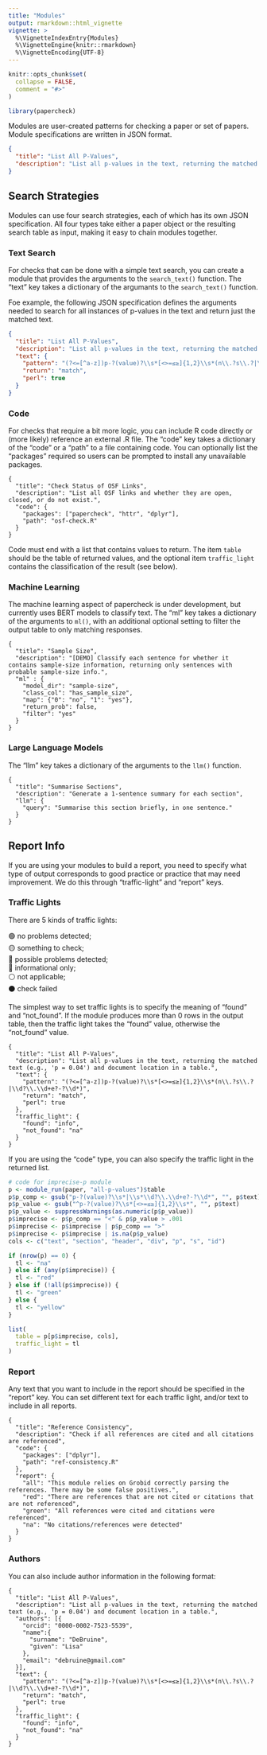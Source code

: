 ```yaml
---
title: "Modules"
output: rmarkdown::html_vignette
vignette: >
  %\VignetteIndexEntry{Modules}
  %\VignetteEngine{knitr::rmarkdown}
  %\VignetteEncoding{UTF-8}
---
```


```r
knitr::opts_chunk$set(
  collapse = FALSE,
  comment = "#>"
)
```

```r
library(papercheck)
```

Modules are user-created patterns for checking a paper or set of papers. Module specifications are written in JSON format. 

``` json
{
  "title": "List All P-Values",
  "description": "List all p-values in the text, returning the matched text (e.g., 'p = 0.04') and document location in a table."
}
```

## Search Strategies

Modules can use four search strategies, each of which has its own JSON specification. All four types take either a paper object or the resulting search table as input, making it easy to chain modules together. 

### Text Search

For checks that can be done with a simple text search, you can create a module that provides the arguments to the `search_text()` function. The "text" key takes a dictionary of the argumants to the `search_text()` function.

Foe example, the following JSON specification defines the arguments needed to search for all instances of p-values in the text and return just the matched text. 

``` json
{
  "title": "List All P-Values",
  "description": "List all p-values in the text, returning the matched text (e.g., 'p = 0.04') and document location in a table.",
  "text": {
    "pattern": "(?<=[^a-z])p-?(value)?\\s*[<>=≤≥]{1,2}\\s*(n\\.?s\\.?|\\d?\\.\\d+e?-?\\d*)",
    "return": "match",
    "perl": true
  }
}
```

### Code

For checks that require a bit more logic, you can include R code directly or (more likely) reference an external .R file. The "code" key takes a dictionary of the "code" or a "path" to a file containing code. You can optionally list the "packages" required so users can be prompted to install any unavailable packages.


```
{
  "title": "Check Status of OSF Links",
  "description": "List all OSF links and whether they are open, closed, or do not exist.",
  "code": {
    "packages": ["papercheck", "httr", "dplyr"],
    "path": "osf-check.R"
  }
}
```

Code must end with a list that contains values to return. The item `table` should be the table of returned values, and the optional item `traffic_light` contains the classification of the result (see below).


### Machine Learning

The machine learning aspect of papercheck is under development, but currently uses BERT models to classify text. The "ml" key takes a dictionary of the arguments to `ml()`, with an additional optional setting to filter the output table to only matching responses.


```
{
  "title": "Sample Size",
  "description": "[DEMO] Classify each sentence for whether it contains sample-size information, returning only sentences with probable sample-size info.",
  "ml" : {
    "model_dir": "sample-size",
    "class_col": "has_sample_size",
    "map": {"0": "no", "1": "yes"},
    "return_prob": false,
    "filter": "yes"
  }
}
```

### Large Language Models

The "llm" key takes a dictionary of the arguments to the `llm()` function.

```
{
  "title": "Summarise Sections",
  "description": "Generate a 1-sentence summary for each section",
  "llm": {
    "query": "Summarise this section briefly, in one sentence."
  }
}

```


## Report Info

If you are using your modules to build a report, you need to specify what type of output corresponds to good practice or practice that may need improvement. We do this through "traffic-light" and "report" keys.

### Traffic Lights

There are 5 kinds of traffic lights:

<style>
  h2.na::before { content: '⚪️ '; }
  h2.fail::before { content: '⚫️ '; }
  h2.info::before { content: '🔵 '; }
  h2.red::before { content: '🔴 '; }
  h2.yellow::before { content: '🟡 '; }
  h2.green::before { content: '🟢 '; }
</style>


🟢 no problems detected;<br>
🟡 something to check;<br>
🔴 possible problems detected;<br>
🔵 informational only;<br>
⚪️ not applicable;<br>
⚫️ check failed


The simplest way to set traffic lights is to specify the meaning of "found" and "not_found". If the module produces more than 0 rows in the output table, then the traffic light takes the "found" value, otherwise the "not_found" value.

```
{
  "title": "List All P-Values",
  "description": "List all p-values in the text, returning the matched text (e.g., 'p = 0.04') and document location in a table.",
  "text": {
    "pattern": "(?<=[^a-z])p-?(value)?\\s*[<>=≤≥]{1,2}\\s*(n\\.?s\\.?|\\d?\\.\\d+e?-?\\d*)",
    "return": "match",
    "perl": true
  },
  "traffic_light": {
    "found": "info",
    "not_found": "na"
  }
}
```

If you are using the "code" type, you can also specify the traffic light in the returned list.

```r
# code for imprecise-p module
p <- module_run(paper, "all-p-values")$table
p$p_comp <- gsub("p-?(value)?\\s*|\\s*\\d?\\.\\d+e?-?\\d*", "", p$text)
p$p_value <- gsub("^p-?(value)?\\s*[<>=≤≥]{1,2}\\s*", "", p$text)
p$p_value <- suppressWarnings(as.numeric(p$p_value))
p$imprecise <- p$p_comp == "<" & p$p_value > .001
p$imprecise <- p$imprecise | p$p_comp == ">"
p$imprecise <- p$imprecise | is.na(p$p_value)
cols <- c("text", "section", "header", "div", "p", "s", "id")

if (nrow(p) == 0) {
  tl <- "na"
} else if (any(p$imprecise)) {
  tl <- "red"
} else if (!all(p$imprecise)) {
  tl <- "green"
} else {
  tl <- "yellow"
}

list(
  table = p[p$imprecise, cols],
  traffic_light = tl
)
```

### Report

Any text that you want to include in the report should be specified in the "report" key. You can set different text for each traffic light, and/or text to include in all reports.

```
{
  "title": "Reference Consistency",
  "description": "Check if all references are cited and all citations are referenced",
  "code": {
    "packages": ["dplyr"],
    "path": "ref-consistency.R"
  },
  "report": {
    "all": "This module relies on Grobid correctly parsing the references. There may be some false positives.",
    "red": "There are references that are not cited or citations that are not referenced",
    "green": "All references were cited and citations were referenced",
    "na": "No citations/references were detected"
  }
}
```

### Authors

You can also include author information in the following format:

```
{
  "title": "List All P-Values",
  "description": "List all p-values in the text, returning the matched text (e.g., 'p = 0.04') and document location in a table.",
  "authors": [{
    "orcid": "0000-0002-7523-5539",
    "name":{
      "surname": "DeBruine",
      "given": "Lisa"
    },
    "email": "debruine@gmail.com"
  }],
  "text": {
    "pattern": "(?<=[^a-z])p-?(value)?\\s*[<>=≤≥]{1,2}\\s*(n\\.?s\\.?|\\d?\\.\\d+e?-?\\d*)",
    "return": "match",
    "perl": true
  },
  "traffic_light": {
    "found": "info",
    "not_found": "na"
  }
}
```
